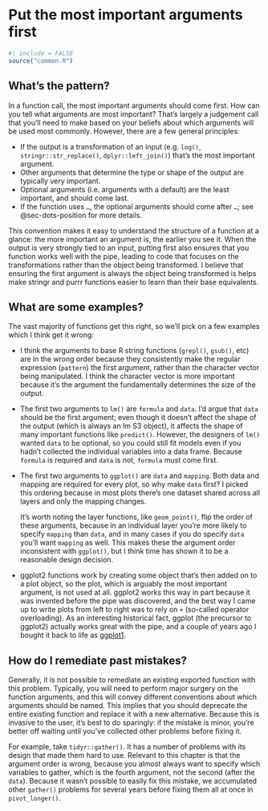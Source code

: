 # Put the most important arguments first {#sec-args-data-details}

```r
#| include = FALSE
source("common.R")
```

## What's the pattern?

In a function call, the most important arguments should come first.
How can you tell what arguments are most important?
That's largely a judgement call that you'll need to make based on your beliefs about which arguments will be used most commonly.
However, there are a few general principles:

-   If the output is a transformation of an input (e.g. `log()`, `stringr::str_replace()`, `dplyr::left_join()`) that's the most important argument.
-   Other arguments that determine the type or shape of the output are typically very important.
-   Optional arguments (i.e. arguments with a default) are the least important, and should come last.
-   If the function uses `…`, the optional arguments should come after `…`; see @sec-dots-position for more details.

This convention makes it easy to understand the structure of a function at a glance: the more important an argument is, the earlier you see it.
When the output is very strongly tied to an input, putting first also ensures that you function works well with the pipe, leading to code that focuses on the transformations rather than the object being transformed.
I believe that ensuring the first argument is always the object being transformed is helps make stringr and purrr functions easier to learn than their base equivalents.

## What are some examples?

The vast majority of functions get this right, so we'll pick on a few examples which I think get it wrong:

-   I think the arguments to base R string functions (`grepl()`, `gsub()`, etc) are in the wrong order because they consistently make the regular expression (`pattern`) the first argument, rather than the character vector being manipulated.
    I think the character vector is more important because it's the argument the fundamentally determines the size of the output.

-   The first two arguments to `lm()` are `formula` and `data`.
    I'd argue that `data` should be the first argument; even though it doesn't affect the shape of the output (which is always an lm S3 object), it affects the shape of many important functions like `predict()`.
    However, the designers of `lm()` wanted `data` to be optional, so you could still fit models even if you hadn't collected the individual variables into a data frame.
    Because `formula` is required and `data` is not, `formula` must come first.

-   The first two arguments to `ggplot()` are `data` and `mapping`.
    Both data and mapping are required for every plot, so why make `data` first?
    I picked this ordering because in most plots there's one dataset shared across all layers and only the mapping changes.

    It's worth noting the layer functions, like `geom_point()`, flip the order of these arguments, because in an individual layer you're more likely to specify `mapping` than `data`, and in many cases if you do specify `data` you'll want `mapping` as well.
    This makes these the argument order inconsistent with `ggplot()`, but I think time has shown it to be a reasonable design decision.

-   ggplot2 functions work by creating some object that's then added on to a plot object, so the plot, which is arguably the most important argument, is not used at all.
    ggplot2 works this way in part because it was invented before the pipe was discovered, and the best way I came up to write plots from left to right was to rely on `+` (so-called operator overloading).
    As an interesting historical fact, ggplot (the precursor to ggplot2) actually works great with the pipe, and a couple of years ago I bought it back to life as [ggplot1](https://github.com/hadley/ggplot1).

## How do I remediate past mistakes?

Generally, it is not possible to remediate an existing exported function with this problem.
Typically, you will need to perform major surgery on the function arguments, and this will convey different conventions about which arguments should be named.
This implies that you should deprecate the entire existing function and replace it with a new alternative.
Because this is invasive to the user, it's best to do sparingly: if the mistake is minor, you're better off waiting until you've collected other problems before fixing it.

For example, take `tidyr::gather()`.
It has a number of problems with its design that made them hard to use.
Relevant to this chapter is that the argument order is wrong, because you almost always want to specify which variables to gather, which is the fourth argument, not the second (after the `data`).
Because it wasn't possible to easily fix this mistake, we accumulated other `gather()` problems for several years before fixing them all at once in `pivot_longer()`.
